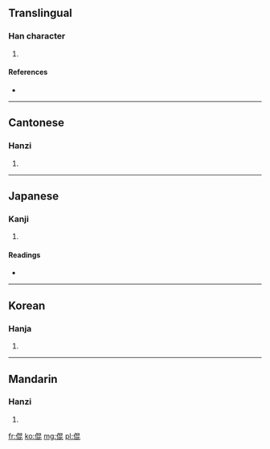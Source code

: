==Translingual==

===Han character===
{{Han char|rn=9|rad=人|as=08|sn=10|four=2621<sub>1</sub>|canj=人日心心 (OAPP)}}

# {{defn|Han|sort=人08}}

====References====
* {{Han ref|kx=0109.100|dkj=00800|dj=0232.080|hdz=10177.040|uh=5031|ud=20529|bh=D0DC|bd=53468}}

----

==Cantonese==

===Hanzi===
{{yue-hanzi|jyut=|y=wan6}}

# {{defn|Cantonese|sort=人08}}

----

==Japanese==

===Kanji===
{{ja-kanji|grade=|rs=人08}}

# {{defn|Japanese|sort=人08}}

====Readings====
* {{ja-readings|on=[[こん]] (kon), [[ごん]] (gon)|kun=}}

----

==Korean==

===Hanja===
{{ko-hanja|hangeul=혼|rv=hon|mr=hon}}

# {{defn|Korean|sort=人08}}

----

==Mandarin==

===Hanzi===
{{cmn-hanzi|pin=[[hùn]] ([[hun4]]), [[jū]] ([[ju1]])|wg=hun<sup>4</sup>, chü<sup>1</sup>}}

# {{defn|Mandarin|sort=人08}}

[[fr:倱]]
[[ko:倱]]
[[mg:倱]]
[[pl:倱]]